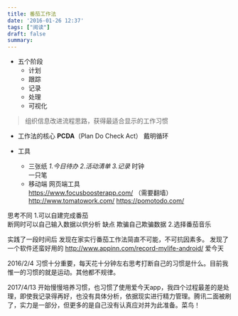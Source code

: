 ```yaml
---
title: 番茄工作法
date: '2016-01-26 12:37'
tags: ["阅读"]
draft: false
summary: 
---
```

* 五个阶段
  * 计划  
  * 跟踪 
  * 记录
  * 处理 
  * 可视化 

> 组织信息改进流程思路，获得最适合显示的工作习惯

* 工作法的核心
  **PCDA**（Plan Do Check Act） 戴明循环

* 工具
  
  * 三张纸  *1.今日待办 2.活动清单 3.记录*
    时钟  
    一只笔
  * 移动端 网页端工具  
    https://www.focusboosterapp.com/ （需要翻墙）  
    http://www.tomatowork.com/
    https://pomotodo.com/

思考不同
1.可以自建完成番茄  
断网时可以自己输入数据以供分析
 缺点  欺骗自己欺骗数据
2.选择番茄音乐

实践了一段时间后
发现在家实行番茄工作法简直不可能，不可抗因素多。
发现了一个软件还蛮好用的
http://www.appinn.com/record-mylife-android/ 爱今天

2016/2/4
习惯十分重要，每天花十分钟左右思考打断自己的习惯是什么。目前我惟一的习惯的就是运动。其他都不规律。

2017/4/13
开始慢慢培养习惯，也习惯了使用爱今天app，我四个过程最差的是处理，即使我记录得再好，也没有具体分析，依据现实进行精力管理。腾讯二面被刷了，实力是一部分，但更多的是自己没有认真应对并为此准备。菜鸟！
